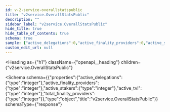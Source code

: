 ```yaml
---
id: v-2-service-overallstatspublic
title: "v2service.OverallStatsPublic"
description: ""
sidebar_label: "v2service.OverallStatsPublic"
hide_title: true
hide_table_of_contents: true
schema: true
sample: {"active_delegations":0,"active_finality_providers":0,"active_stakers":0,"active_tvl":0,"total_finality_providers":0}
custom_edit_url: null
---
```



<Heading
  as={"h1"}
  className={"openapi__heading"}
  children={"v2service.OverallStatsPublic"}
>
</Heading>





<Schema
  schema={{"properties":{"active_delegations":{"type":"integer"},"active_finality_providers":{"type":"integer"},"active_stakers":{"type":"integer"},"active_tvl":{"type":"integer"},"total_finality_providers":{"type":"integer"}},"type":"object","title":"v2service.OverallStatsPublic"}}
  schemaType={"response"}
>
  
</Schema>
            